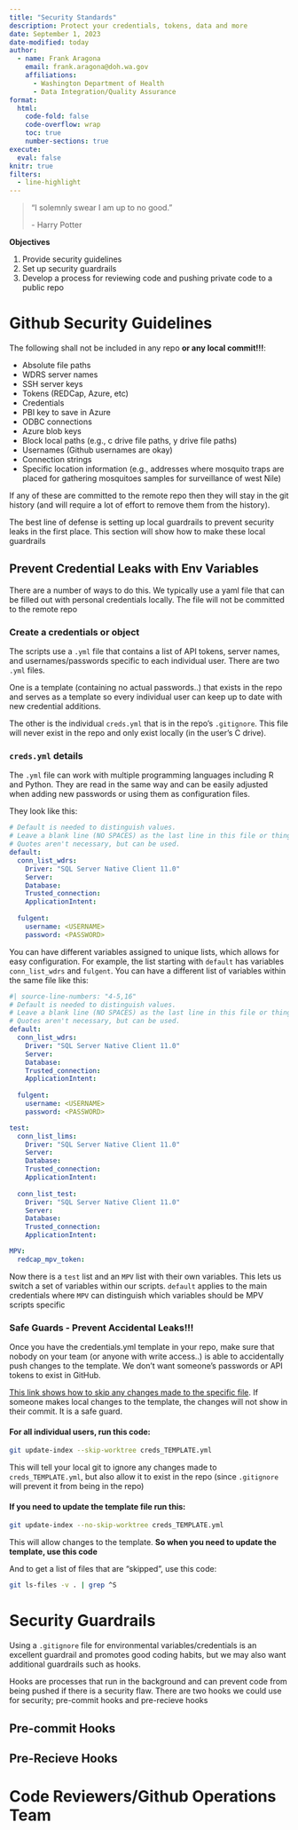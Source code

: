 ```yaml
---
title: "Security Standards"
description: Protect your credentials, tokens, data and more
date: September 1, 2023
date-modified: today
author: 
  - name: Frank Aragona
    email: frank.aragona@doh.wa.gov
    affiliations:
      - Washington Department of Health
      - Data Integration/Quality Assurance
format: 
  html:
    code-fold: false
    code-overflow: wrap
    toc: true
    number-sections: true
execute: 
  eval: false
knitr: true
filters: 
  - line-highlight
---
```


> "I solemnly swear I am up to no good."
>
> \- Harry Potter

::: obj
**Objectives**

1.  Provide security guidelines
2.  Set up security guardrails
3.  Develop a process for reviewing code and pushing private code to a public repo
:::

# Github Security Guidelines

The following shall not be included in any repo **or any local commit!!!**:

-   Absolute file paths
-   WDRS server names
-   SSH server keys
-   Tokens (REDCap, Azure, etc)
-   Credentials
-   PBI key to save in Azure
-   ODBC connections
-   Azure blob keys
-   Block local paths (e.g., c drive file paths, y drive file paths)
-   Usernames (Github usernames are okay)
-   Connection strings
-   Specific location information (e.g., addresses where mosquito traps are placed for gathering mosquitoes samples for surveillance of west Nile)

If any of these are committed to the remote repo then they will stay in the git history (and will require a lot of effort to remove them from the history).

The best line of defense is setting up local guardrails to prevent security leaks in the first place. This section will show how to make these local guardrails

## Prevent Credential Leaks with Env Variables

There are a number of ways to do this. We typically use a yaml file that can be filled out with personal credentials locally. The file will not be committed to the remote repo 

### Create a credentials or object
The scripts use a `.yml` file that contains a list of API tokens, server names, and usernames/passwords specific to each individual user. There are two `.yml` files. 

One is a template (containing no actual passwords..) that exists in the repo and serves as a template so every individual user can keep up to date with new credential additions. 

The other is the individual `creds.yml` that is in the repo's `.gitignore`. This file will never exist in the repo and only exist locally (in the user's C drive). 

### `creds.yml` details
The `.yml` file can work with multiple programming languages including R and Python. They are read in the same way and can be easily adjusted when adding new passwords or using them as configuration files.

They look like this:

:::{.myframe}
```yaml
# Default is needed to distinguish values.
# Leave a blank line (NO SPACES) as the last line in this file or things will break
# Quotes aren't necessary, but can be used.
default: 
  conn_list_wdrs:
    Driver: "SQL Server Native Client 11.0"
    Server: 
    Database: 
    Trusted_connection: 
    ApplicationIntent: 
    
  fulgent:
    username: <USERNAME>
    password: <PASSWORD>

```
:::

You can have different variables assigned to unique lists, which allows for easy configuration. For example, the list starting with `default` has variables `conn_list_wdrs` and `fulgent`. You can have a different list of variables within the same file like this:

:::{.myframe}
```yaml
#| source-line-numbers: "4-5,16"
# Default is needed to distinguish values.
# Leave a blank line (NO SPACES) as the last line in this file or things will break
# Quotes aren't necessary, but can be used.
default: 
  conn_list_wdrs:
    Driver: "SQL Server Native Client 11.0"
    Server: 
    Database: 
    Trusted_connection: 
    ApplicationIntent: 
    
  fulgent:
    username: <USERNAME>
    password: <PASSWORD>

test:
  conn_list_lims:
    Driver: "SQL Server Native Client 11.0"
    Server: 
    Database: 
    Trusted_connection: 
    ApplicationIntent: 
    
  conn_list_test:
    Driver: "SQL Server Native Client 11.0"
    Server: 
    Database: 
    Trusted_connection: 
    ApplicationIntent: 

MPV:
  redcap_mpv_token: 

```
:::

Now there is a `test` list and an `MPV` list with their own variables. This lets us switch a set of variables within our scripts. `default` applies to the main credentials where `MPV` can distinguish which variables should be MPV scripts specific

### Safe Guards - Prevent Accidental Leaks!!!
Once you have the credentials.yml template in your repo, make sure that nobody on your team (or anyone with write access..) is able to accidentally push changes to the template. We don't want someone's passwords or API tokens to exist in GitHub.

[This link shows how to skip any changes made to the specific file](https://stackoverflow.com/a/39776107). If someone makes local changes to the template, the changes will not show in their commit. It is a safe guard.



#### For all individual users, run this code:

:::{.smallframe}
```bash
git update-index --skip-worktree creds_TEMPLATE.yml
```
:::

This will tell your local git to ignore any changes made to `creds_TEMPLATE.yml`, but also allow it to exist in the repo (since `.gitignore` will prevent it from being in the repo)

#### If you need to update the template file run this:

:::{.smallframe}
```bash
git update-index --no-skip-worktree creds_TEMPLATE.yml
```
:::

This will allow changes to the template. **So when you need to update the template, use this code**

And to get a list of files that are "skipped", use this code:

:::{.smallframe}
```bash
git ls-files -v . | grep ^S
```
:::

# Security Guardrails

Using a `.gitignore` file for environmental variables/credentials is an excellent guardrail and promotes good coding habits, but we may also want additional guardrails such as hooks. 

Hooks are processes that run in the background and can prevent code from being pushed if there is a security flaw. There are two hooks we could use for security; pre-commit hooks and pre-recieve hooks

## Pre-commit Hooks


## Pre-Recieve Hooks

# Code Reviewers/Github Operations Team

